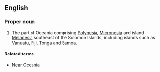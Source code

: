 ==English==

===Proper noun===
{{en-proper noun|head=[[Remote]] [[Oceania]]}}

# {{context|linguistics|lang=en}} The part of Oceania comprising [[Polynesia]], [[Micronesia]] and island [[Melanesia]] southeast of the Solomon Islands, including islands such as Vanuatu, Fiji, Tonga and Samoa.

====Related terms====
* [[Near Oceania]]
